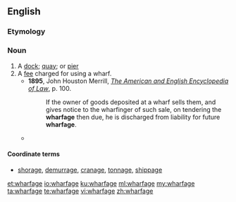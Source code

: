 ==English==
===Etymology===
{{suffix|wharf|age|lang=en}}

===Noun===
{{en-noun|-}}

# A [[dock]]; [[quay]]; or [[pier]]
# A [[fee]] charged for using a wharf.
#*'''1895''', John Houston Merrill, ''[http://books.google.com/books?id=rZ0BAAAAYAAJ&pg=PA100&dq=wharfage&ei=BY_TRr_eCqGQogKL3rzQBw The American and English Encyclopedia of Law]'', p. 100.
#*:If the owner of goods deposited at a wharf sells them, and gives notice to the wharfinger of such sale, on tendering the '''wharfage''' then due, he is discharged from liability for future '''wharfage'''.
#* {{quote-book|title=Water terminal and transfer facilities|page=537|author=United States. Army. Corps of Engineers|year=1913|passage=the '''wharfage''' or shorage rates are 10 cents per cord of wood, 10 cents per thousand feet of lumber, and 1 cent per tie, and these rates do not include handling}}

====Coordinate terms====
* {{sense|wharf usage fee}} [[shorage]], [[demurrage]], [[cranage]], [[tonnage]], [[shippage]]

[[et:wharfage]]
[[io:wharfage]]
[[ku:wharfage]]
[[ml:wharfage]]
[[my:wharfage]]
[[ta:wharfage]]
[[te:wharfage]]
[[vi:wharfage]]
[[zh:wharfage]]